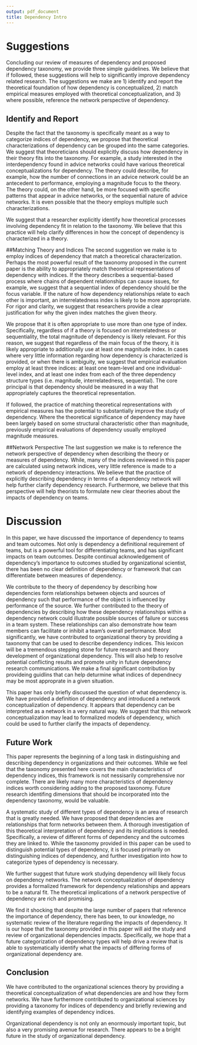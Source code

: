 ```yaml
---
output: pdf_document
title: Dependency Intro
---
```

# Suggestions
Concluding our review of measures of dependency and proposed dependency taxonomy, we provide three simple guidelines.  We believe that if followed, these suggestions will help to significantly improve dependency related research. The suggestions we make are 1) identify and report the theoretical foundation of how dependency is conceptualized, 2) match empirical measures employed with theoretical conceptualization, and 3) where possible, reference the network perspective of dependency.

## Identify and Report
Despite the fact that the taxonomy is specifically meant as a way to categorize indices of dependency, we propose that theoretical characterizations of dependency can be grouped into the same categories. We suggest that theoreticians should explicitly discuss how dependency in their theory fits into the taxonomy. For example, a study interested in the interdependency found in advice networks could have various theoretical conceptualizations for dependency. The theory could describe, for example, how the number of connections in an advice network could be an antecedent to performance, employing a magnitude focus to the theory. The theory could, on the other hand, be more focused with specific patterns that appear in advice networks, or the sequential nature of advice networks. It is even possible that the theory employs multiple such characterizations. 

We suggest that a researcher explicitly identify how theoretical processes involving dependency fit in relation to the taxonomy. We believe that this practice will help clarify differences in how the concept of dependency is characterized in a theory.

##Matching Theory and Indices
The second suggestion we make is to employ indices of dependency that match a theoretical characterization. Perhaps the most powerful result of the taxonomy proposed in the current paper is the ability to appropriately match theoretical representations of dependency with indices. If the theory describes a sequential-based process where chains of dependent relationships can cause issues, for example, we suggest that a sequential index of dependency should be the focus variable. If the nature of how dependency relationships relate to each other is important, an interrelatedness index is likely to be more appropriate. For rigor and clarity, we suggest that researchers provide a clear justification for why the given index matches the given theory.

We propose that it is often appropriate to use more than one type of index. Specifically, regardless of if a theory is focused on interrelatedness or sequentiality, the total magnitude of dependency is likely relevant. For this reason, we suggest that regardless of the main focus of the theory, it is likely appropriate to additionally use at least one magnitude index. 
In cases where very little information regarding how dependency is  characterized is provided, or when there is ambiguity, we suggest that empirical evaluation employ at least three indices: at least one team-level and one individual-level index, and at least one index from each of the three dependency structure types (i.e. magnitude, interrelatedness, sequential). The core principal is that dependency should be measured in a way that appropriately captures the theoretical representation.

If followed, the practice of matching theoretical representations with empirical measures has the potential to substantially improve the study of dependency. Where the theoretical significance of dependency may have been largely based on some structural characteristic other than magnitude, previously empirical evaluations of dependency usually employed magnitude measures.

##Network Perspective
The last suggestion we make is to reference the network perspective of dependency when describing the theory or measures of dependency. While, many of the indices reviewed in this paper are calculated using network indices, very little reference is made to a network of dependency interactions. We believe that the practice of explicitly describing dependency in terms of a dependency network will help further clarify dependency research. Furthermore, we believe that this perspective will help theorists to formulate new clear theories about the impacts of dependency on teams.

# Discussion
In this paper, we have discussed the importance of dependency to teams and team outcomes. Not only is dependency a definitional requirement of teams, but is a powerful tool for differentiating teams, and has significant impacts on team outcomes. Despite continual acknowledgement of dependency's importance to outcomes studied by organizational scientist, there has been no clear definition of dependency or framework that can differentiate between measures of dependency.

We contribute to the theory of dependency by describing how dependencies form relationships between objects and sources of dependency such that performance of the object is influenced by performance of the source. We further contributed to the theory of dependencies by describing how these dependency relationships within a dependency network could illustrate possible sources of failure or success in a team system. These relationships can also demonstrate how team members can facilitate or inhibit a team's overall performance. Most significantly, we have contributed to organizational theory by providing a taxonomy that can be used to describe dependency indices. This lexicon will be a tremendous stepping stone for future research and theory development of organizational dependency. This will also help to resolve potential conflicting results and promote unity in future dependency research communications. We make a final significant contribution by provideing guidlins that can help deturmine what indices of dependnecy may be most approprate in a given situation.

This paper has only briefly discussed the question of what dependency is. We have provided a definition of dependency and introduced a network conceptualization of dependency. It appears that  dependency can be interpreted as a network in a very natural way. We suggest that this network conceptualization may lead to formalized models of dependency, which could be used to further clarify the impacts of dependency.

## Future Work
This paper represents the beginning of a long task in distinguishing and describing dependency in organizations and their outcomes. While we feel that the taxonomy presented here covers the main characteristics of dependency indices, this framework is not nessisarily comprehensive nor complete. There are likely many more characteristics of dependency indices worth considering adding to the proposed taxonomy. Future research identifing dimensions that should be incorporated into the dependency taxonomy, would be valuable.

A systematic study of different types of dependency is an area of research that is greatly needed. We have proposed that dependencies are relationships that form networks between them. A thorough investigation of this theoretical interpretation of dependency and its implications is needed. Specifically, a review of different forms of dependency and the outcomes they are linked to. While the taxonomy provided in this paper can be used to distinguish potential types of dependency, it is focused primarily on distinguishing indices of dependency, and further investigation into how to categorize types of dependency is necessary. 

We further suggest that future work studying dependency will likely focus on dependency networks. The network conceptualization of dependency provides a formalized framework  for dependency relationships and appears to be a natural fit. The theoretical implications of a network perspective of dependency are rich and promising. 

We find it shocking that despite the large number of papers that reference the importance of dependency, there has been, to our knowledge, no systematic review of the literature regarding the impacts of dependency. It is our hope that the taxonomy provided in this paper will aid the study and review of organizational dependencies impacts. Specifically, we hope that a future categorization of dependency types will help drive a review that is able to systematically identify what the impacts of differing forms of organizational dependency are.

## Conclusion
We have contributed to the organizational sciences theory by providing a theoretical conceptualization of what dependencies are and how they form networks. We have furthermore contributed to organizational sciences by providing a taxonomy for indices of dependency and briefly reviewing and identifying examples of dependency indices.

Organizational dependency is not only an enormously important topic, but also a very promising avenue for research. There appears to be a bright future in the study of organizational dependency.
